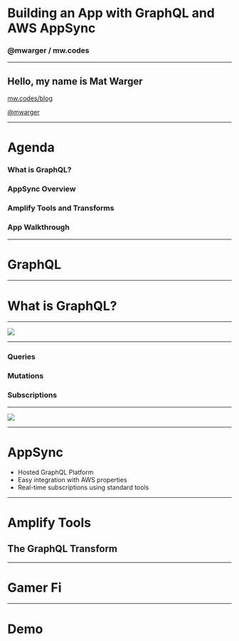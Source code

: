 
# Building an App with GraphQL and AWS AppSync

### @mwarger / mw.codes

---

## Hello, my name is Mat Warger

[mw.codes/blog](https://mw.codes/blog)

[@mwarger](https://twitter.com/mwarger)

---

# Agenda

### What is GraphQL?

### AppSync Overview

### Amplify Tools and Transforms

### App Walkthrough

---

# GraphQL

---

# What is GraphQL?

---

<Image src='querylanguage.png' size='100% auto' />

---

### Queries

### Mutations

### Subscriptions

---

<Image src='queryexample.png' size='100% auto' />

---

# AppSync

<ul>
  <Appear>
    <li>Hosted GraphQL Platform </li>
    <li>Easy integration with AWS properties</li>
    <li>Real-time subscriptions using standard tools</li>
  </Appear>
</ul>

---

# Amplify Tools

## The GraphQL Transform

---

# Gamer Fi

---

# Demo
